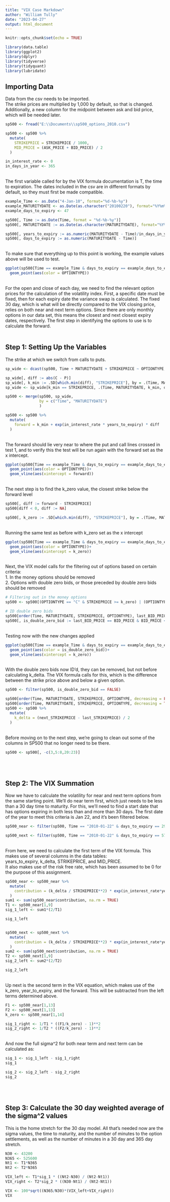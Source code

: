 ```yaml
---
title: "VIX Case Markdown"
author: "William Tully"
date: "2023-04-27"
output: html_document
---
```


```r
knitr::opts_chunk$set(echo = TRUE)
```


```r
library(data.table)
library(ggplot2)
library(dplyr)
library(tidyverse)
library(tidyquant)
library(lubridate)
```

## Importing Data
Data from the csv needs to be imported. \
The strike prices are multiplied by 1,000 by default, so that is changed. Additionally, a new column for the midpoint between ask and bid price, which will be needed later.

```r
sp500 <- fread("E:\\Documents\\sp500_options_2010.csv")

sp500 <- sp500 %>%
  mutate(
    STRIKEPRICE = STRIKEPRICE / 1000,
    MID_PRICE = (ASK_PRICE + BID_PRICE) / 2
  )

in_interest_rate <- 0
in_days_in_year <- 365
```


\
The first variable called for by the VIX formula documentation is T, the time to expiration. The dates included in the csv are in different formats by default, so they must first be made compatible.
```r
example_Time <- as.Date("4-Jan-10", format="%d-%b-%y")
example_MATURITYDATE <- as.Date(as.character("20100220"), format="%Y%m%d")
example_days_to_expiry <- 47

sp500[, Time := as.Date(Time, format = "%d-%b-%y")]
sp500[, MATURITYDATE := as.Date(as.character(MATURITYDATE), format="%Y%m%d")]

sp500[, years_to_expiry := as.numeric(MATURITYDATE - Time)/in_days_in_year]
sp500[, days_to_expiry := as.numeric(MATURITYDATE - Time)]
```

\
To make sure that everything up to this point is working, the example values above will be used to test.
```r
ggplot(sp500[Time == example_Time & days_to_expiry == example_days_to_expiry], aes(x = STRIKEPRICE, y = MID_PRICE))+
  geom_point(aes(color = OPTIONTYPE))
```

\
For the open and close of each day, we need to find the relevant option prices for the calculation of the volatility index. First, a specific date must be fixed, then for each expiry date the variance swap is calculated.
The fixed 30 day, which is what will be directly compared to the VIX closing price, relies on both near and next term options. 
Since there are only monthly options in our data set, this means the closest and next closest expiry dates, respectively.
The first step in identifying the options to use is to calculate the forward.
\
\

## Step 1: Setting Up the Variables
The strike at which we switch from calls to puts.
```r
sp_wide <- dcast(sp500, Time + MATURITYDATE + STRIKEPRICE ~ OPTIONTYPE, value.var = "MID_PRICE")

sp_wide[, diff := abs(C - P)]
sp_wide[, k_min := .SD[which.min(diff), "STRIKEPRICE"], by = .(Time, MATURITYDATE)]
sp_wide <- sp_wide[k_min == STRIKEPRICE, .(Time, MATURITYDATE, k_min, diff)]

sp500 <- merge(sp500, sp_wide,
               by = c("Time", "MATURITYDATE")
               )

sp500 <- sp500 %>%
  mutate(
    forward = k_min + exp(in_interest_rate * years_to_expiry) * diff
  )
```

\
The forward should lie very near to where the put and call lines crossed in test 1, and to verify this the test will be run again with the forward set as the x intercept.
\
```r
ggplot(sp500[Time == example_Time & days_to_expiry == example_days_to_expiry], aes(x = STRIKEPRICE, y = MID_PRICE))+
  geom_point(aes(color = OPTIONTYPE))+
  geom_vline(aes(xintercept = forward))
```

\
The next step is to find the k_zero value, the closest strike below the forward level
```r
sp500[, diff := forward - STRIKEPRICE]
sp500[diff < 0, diff := NA]

sp500[, k_zero := .SD[which.min(diff), "STRIKEPRICE"], by = .(Time, MATURITYDATE)]
```

\
Running the same test as before with k_zero set as the x intercept
```r
ggplot(sp500[Time == example_Time & days_to_expiry == example_days_to_expiry], aes(x = STRIKEPRICE, y = MID_PRICE))+
  geom_point(aes(color = OPTIONTYPE))+
  geom_vline(aes(xintercept = k_zero))
```

\
Next, the VIX model calls for the filtering out of options based on certain criteria:\
1. In the money options should be removed\
2. Options with double zero bids, or those preceded by double zero bids should be removed
```r
# Filtering out in the money options
sp500 <- sp500[(OPTIONTYPE == "C" & STRIKEPRICE >= k_zero) | (OPTIONTYPE == "P" & STRIKEPRICE <= k_zero)]

# ID double zero bids
sp500[order(Time, MATURITYDATE, STRIKEPRICE, OPTIONTYPE), last_BID_PRICE := shift(BID_PRICE), by = .(Time, MATURITYDATE, OPTIONTYPE)]
sp500[, is_double_zero_bid := last_BID_PRICE == BID_PRICE & BID_PRICE <= 10^(-31)]
```

\
Testing now with the new changes applied
```r
ggplot(sp500[Time == example_Time & days_to_expiry == example_days_to_expiry], aes(x = STRIKEPRICE, y = MID_PRICE))+
  geom_point(aes(color = is_double_zero_bid))+
  geom_vline(aes(xintercept = k_zero))
```

\
With the double zero bids now ID'd, they can be removed, but not before calculating k_delta.
The VIX formula calls for this, which is the difference between the strike price above and below a given option.
```r
sp500 <- filter(sp500, is_double_zero_bid == FALSE)

sp500[order(Time, MATURITYDATE, STRIKEPRICE, OPTIONTYPE, decreasing = FALSE), last_STRIKEPRICE := shift(STRIKEPRICE), by = .(Time, MATURITYDATE, OPTIONTYPE)]
sp500[order(Time, MATURITYDATE, STRIKEPRICE, OPTIONTYPE, decreasing = TRUE), next_STRIKEPRICE := shift(STRIKEPRICE), by = .(Time, MATURITYDATE, OPTIONTYPE)]
sp500 <- sp500 %>%
  mutate(
    k_delta = (next_STRIKEPRICE - last_STRIKEPRICE) / 2
  )
```

\
Before moving on to the next step, we're going to clean out some of the columns in SP500 that no longer need to be there.
```r
sp500 <- sp500[, -c(3,5:8,20:23)]
```

\
\

## Step 2: The VIX Summation
Now we have to calculate the volatility for near and next term options from the same starting point.
We'll do near term first, which just needs to be less than a 30 day time to maturity.
For this, we'll need to find a start date that has options expiring in both less than and more than 30 days.
The first date of the year to meet this criteria is Jan 22, and it's been filtered below.
```r
sp500_near <- filter(sp500, Time == "2010-01-22" & days_to_expiry == 29)
```

```r
sp500_next <- filter(sp500, Time == "2010-01-22" & days_to_expiry == 57)
```

\
From here, we need to calculate the first term of the VIX formula. This makes use of several columns in the data tables:\
years_to_expiry, k_delta, STRIKEPRICE, and MID_PRICE.\
It also makes use of the risk free rate, which has been assumed to be 0 for the purpose of this assignment.
```r
sp500_near <- sp500_near %>%
  mutate(
    contribution = (k_delta / STRIKEPRICE**2) * exp(in_interest_rate*years_to_expiry) * MID_PRICE
  )
sum1 <- sum(sp500_near$contribution, na.rm = TRUE)
T1 <- sp500_near[1,9]
sig_1_left <- sum1*(2/T1)

sig_1_left


sp500_next <- sp500_next %>%
  mutate(
    contribution = (k_delta / STRIKEPRICE**2) * exp(in_interest_rate*years_to_expiry) * MID_PRICE
  )
sum2 <- sum(sp500_next$contribution, na.rm = TRUE)
T2 <- sp500_next[1,9]
sig_2_left <- sum2*(2/T2)

sig_2_left
```

\
Up next is the second term in the VIX equation, which makes use of the k_zero, year_to_expiry, and the forward.
This will be subtracted from the left terms determined above.
```r
F1 <- sp500_near[1,13]
F2 <- sp500_next[1,13]
k_zero <- sp500_near[1,14]

sig_1_right <- 1/T1 * ((F1/k_zero) - 1)**2
sig_2_right <- 1/T2 * ((F2/k_zero) - 1)**2
```

\
And now the full sigma^2 for both near term and next term can be calculated as:
```r
sig_1 <- sig_1_left - sig_1_right
sig_1

sig_2 <- sig_2_left - sig_2_right
sig_2
```

\
\

## Step 3: Calculate the 30 day weighted average of the sigma^2 values
This is the home stretch for the 30 day model. All that's needed now are the sigma values, the time to maturity, and the number of minutes to the option settlements,
as well as the number of minutes in a 30 day and 365 day stretch.
```r
N30 <- 43200
N365 <- 525600
Nt1 <- T1*N365
Nt2 <- T2*N365

VIX_left <- T1*sig_1 * ((Nt2-N30) / (Nt2-Nt1))
VIX_right <- T2*sig_2 * ((N30-Nt1) / (Nt2-Nt1))

VIX <- 100*sqrt((N365/N30)*(VIX_left+VIX_right))
VIX
```


















